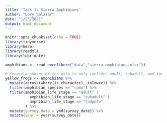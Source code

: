 ```yaml
---
title: 'Task 1: Sierra Amphibians'
author: "Lory Salazar"
date: "1/23/2021"
output: html_document
---
```


```r
knitr::opts_chunk$set(echo = TRUE)
library(tidyverse)
library(here)
library(readxl)
library(lubridate)
```

```r
amphibians <- read_excel(here("data","sierra_amphibians.xlsx"))

# Create a subset of the data to only include: adult, subadult, and tadpole mountain yellow-legged frogs
yellow_frogs <- amphibians %>% 
  mutate(across(where(is.character), tolower)) %>% 
  filter(amphibian_species == "ramu") %>% 
  filter(amphibian_life_stage == "adult" |
           amphibian_life_stage == "subadult" |
           amphibian_life_stage == "tadpole"
         ) %>% 
  mutate(survey_date = ymd(survey_date)) %>% 
  mutate(year = year(survey_date))
```

